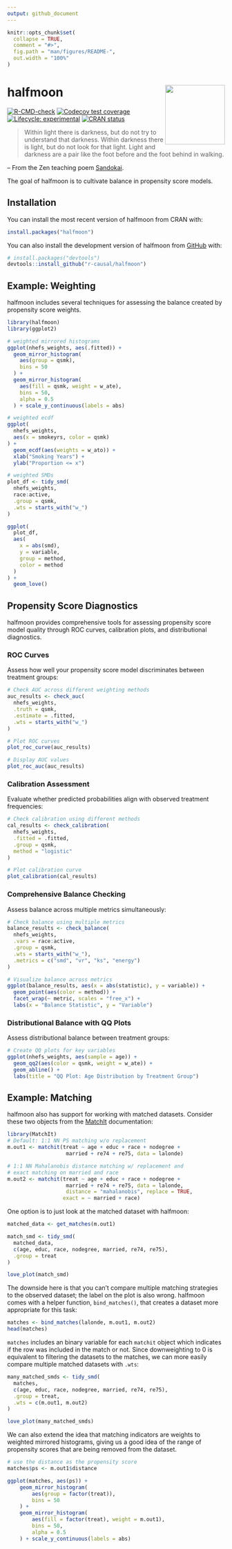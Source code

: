 ```yaml
---
output: github_document
---
```


<!-- README.md is generated from README.Rmd. Please edit that file -->

```r
knitr::opts_chunk$set(
  collapse = TRUE,
  comment = "#>",
  fig.path = "man/figures/README-",
  out.width = "100%"
)
```

# halfmoon <img src="man/figures/logo.png" align="right" height="138" />

<!-- badges: start -->
[![R-CMD-check](https://github.com/r-causal/halfmoon/actions/workflows/R-CMD-check.yaml/badge.svg)](https://github.com/r-causal/halfmoon/actions/workflows/R-CMD-check.yaml)
[![Codecov test coverage](https://codecov.io/gh/r-causal/halfmoon/branch/main/graph/badge.svg)](https://app.codecov.io/gh/r-causal/halfmoon?branch=main)
[![Lifecycle: experimental](https://img.shields.io/badge/lifecycle-experimental-orange.svg)](https://lifecycle.r-lib.org/articles/stages.html#experimental)
[![CRAN status](https://www.r-pkg.org/badges/version/halfmoon)](https://CRAN.R-project.org/package=halfmoon)
<!-- badges: end -->

> Within light there is darkness,
but do not try to understand that darkness.
Within darkness there is light,
but do not look for that light.
Light and darkness are a pair
like the foot before and the foot behind in walking.

-- From the Zen teaching poem [Sandokai](https://en.wikipedia.org/wiki/Sandokai).

The goal of halfmoon is to cultivate balance in propensity score models.

## Installation

You can install the most recent version of halfmoon from CRAN with:

``` r
install.packages("halfmoon")
```

You can also install the development version of halfmoon from [GitHub](https://github.com/) with:

``` r
# install.packages("devtools")
devtools::install_github("r-causal/halfmoon")
```

## Example: Weighting

halfmoon includes several techniques for assessing the balance created by propensity score weights.

```r
library(halfmoon)
library(ggplot2)

# weighted mirrored histograms
ggplot(nhefs_weights, aes(.fitted)) +
  geom_mirror_histogram(
    aes(group = qsmk),
    bins = 50
  ) +
  geom_mirror_histogram(
    aes(fill = qsmk, weight = w_ate),
    bins = 50,
    alpha = 0.5
  ) + scale_y_continuous(labels = abs)

# weighted ecdf
ggplot(
  nhefs_weights,
  aes(x = smokeyrs, color = qsmk)
) +
  geom_ecdf(aes(weights = w_ato)) +
  xlab("Smoking Years") +
  ylab("Proportion <= x")

# weighted SMDs
plot_df <- tidy_smd(
  nhefs_weights,
  race:active,
  .group = qsmk,
  .wts = starts_with("w_")
)

ggplot(
  plot_df,
  aes(
    x = abs(smd),
    y = variable,
    group = method,
    color = method
  )
) +
  geom_love()
```

## Propensity Score Diagnostics

halfmoon provides comprehensive tools for assessing propensity score model quality through ROC curves, calibration plots, and distributional diagnostics.

### ROC Curves

Assess how well your propensity score model discriminates between treatment groups:

```r
# Check AUC across different weighting methods
auc_results <- check_auc(
  nhefs_weights,
  .truth = qsmk,
  .estimate = .fitted,
  .wts = starts_with("w_")
)

# Plot ROC curves
plot_roc_curve(auc_results)

# Display AUC values
plot_roc_auc(auc_results)
```

### Calibration Assessment

Evaluate whether predicted probabilities align with observed treatment frequencies:

```r
# Check calibration using different methods
cal_results <- check_calibration(
  nhefs_weights,
  .fitted = .fitted,
  .group = qsmk,
  method = "logistic"
)

# Plot calibration curve
plot_calibration(cal_results)
```

### Comprehensive Balance Checking

Assess balance across multiple metrics simultaneously:

```r
# Check balance using multiple metrics
balance_results <- check_balance(
  nhefs_weights,
  .vars = race:active,
  .group = qsmk,
  .wts = starts_with("w_"),
  .metrics = c("smd", "vr", "ks", "energy")
)

# Visualize balance across metrics
ggplot(balance_results, aes(x = abs(statistic), y = variable)) +
  geom_point(aes(color = method)) +
  facet_wrap(~ metric, scales = "free_x") +
  labs(x = "Balance Statistic", y = "Variable")
```

### Distributional Balance with QQ Plots

Assess distributional balance between treatment groups:

```r
# Create QQ plots for key variables
ggplot(nhefs_weights, aes(sample = age)) +
  geom_qq2(aes(color = qsmk, weight = w_ate)) +
  geom_abline() +
  labs(title = "QQ Plot: Age Distribution by Treatment Group")
```

## Example: Matching

halfmoon also has support for working with matched datasets. Consider these two objects from the [MatchIt](https://github.com/kosukeimai/MatchIt) documentation:

```r
library(MatchIt)
# Default: 1:1 NN PS matching w/o replacement
m.out1 <- matchit(treat ~ age + educ + race + nodegree +
                   married + re74 + re75, data = lalonde)

# 1:1 NN Mahalanobis distance matching w/ replacement and
# exact matching on married and race
m.out2 <- matchit(treat ~ age + educ + race + nodegree +
                   married + re74 + re75, data = lalonde,
                   distance = "mahalanobis", replace = TRUE,
                  exact = ~ married + race)
```

One option is to just look at the matched dataset with halfmoon:

```r
matched_data <- get_matches(m.out1)

match_smd <- tidy_smd(
  matched_data,
  c(age, educ, race, nodegree, married, re74, re75), 
  .group = treat
)

love_plot(match_smd)
```

The downside here is that you can't compare multiple matching strategies to the observed dataset; the label on the plot is also wrong. halfmoon comes with a helper function, `bind_matches()`, that creates a dataset more appropriate for this task:

```r
matches <- bind_matches(lalonde, m.out1, m.out2)
head(matches)
```

`matches` includes an binary variable for each `matchit` object which indicates if the row was included in the match or not. Since downweighting to 0 is equivalent to filtering the datasets to the matches, we can more easily compare multiple matched datasets with `.wts`:

```r
many_matched_smds <- tidy_smd(
  matches,
  c(age, educ, race, nodegree, married, re74, re75), 
  .group = treat, 
  .wts = c(m.out1, m.out2)
) 

love_plot(many_matched_smds)
```

We can also extend the idea that matching indicators are weights to weighted mirrored histograms, giving us a good idea of the range of propensity scores that are being removed from the dataset.

```r
# use the distance as the propensity score
matches$ps <- m.out1$distance

ggplot(matches, aes(ps)) +
    geom_mirror_histogram(
        aes(group = factor(treat)),
        bins = 50
    ) +
    geom_mirror_histogram(
        aes(fill = factor(treat), weight = m.out1),
        bins = 50,
        alpha = 0.5
    ) + scale_y_continuous(labels = abs)
```


